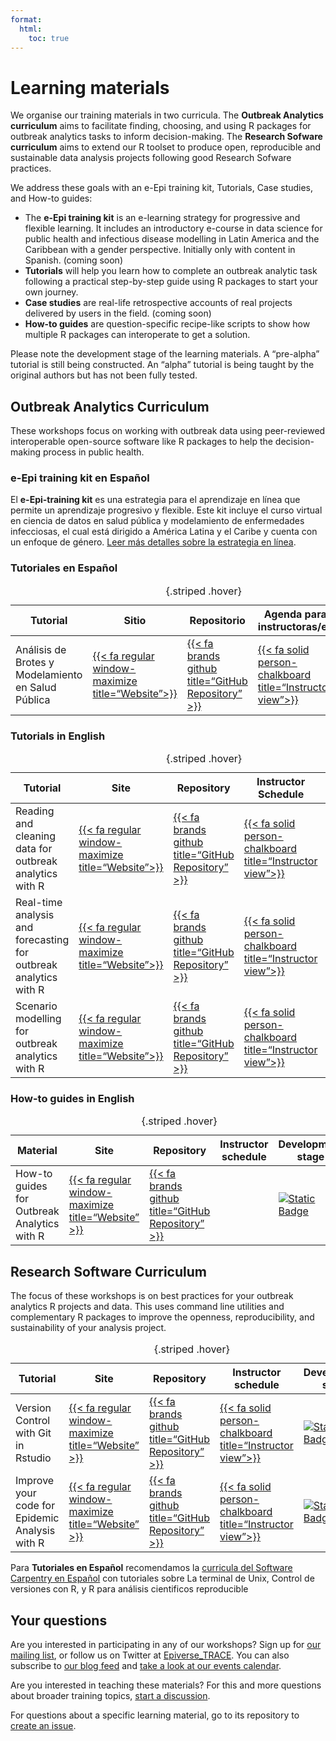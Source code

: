 ```yaml
---
format:
  html:
    toc: true
---
```


# Learning materials

We organise our training materials in two curricula. The **Outbreak Analytics curriculum** aims to facilitate finding, choosing, and using R packages for outbreak analytics tasks to inform decision-making. The **Research Sofware curriculum** aims to extend our R toolset to produce open, reproducible and sustainable data analysis projects following good Research Sofware practices.

We address these goals with an e-Epi training kit, Tutorials, Case studies, and How-to guides:

- The **e-Epi training kit** is an e-learning strategy for progressive
  and flexible learning. It includes an introductory e-course in data
  science for public health and infectious disease modelling in Latin
  America and the Caribbean with a gender perspective. Initially only
  with content in Spanish. (coming soon)
- **Tutorials** will help you learn how to complete an outbreak analytic
  task following a practical step-by-step guide using R packages to
  start your own journey.
- **Case studies** are real-life retrospective accounts of real projects
  delivered by users in the field. (coming soon)
- **How-to guides** are question-specific recipe-like scripts to show
  how multiple R packages can interoperate to get a solution.

Please note the development stage of the learning materials. A "pre-alpha" tutorial is still being constructed. An "alpha" tutorial is being taught by the original authors but has not been fully tested.

## Outbreak Analytics Curriculum

These workshops focus on working with outbreak data using peer-reviewed interoperable open-source software like R packages to help the decision-making process in public health.

### e-Epi training kit en Español

El **e-Epi-training kit** es una estrategia para el aprendizaje en línea que permite un aprendizaje progresivo y flexible. Este kit incluye el curso virtual en ciencia de datos en salud pública y modelamiento de enfermedades infecciosas, el cual está dirigido a América Latina y el Caribe y cuenta con un enfoque de género. [Leer más detalles sobre la estrategia en línea](https://epiverse-trace.github.io/epi-training-kit/).

### Tutoriales en Español

| Tutorial                                           | Sitio                                                                                                                                                    | Repositorio                                                                                        | Agenda para instructoras/es                                                                                                   | Fase de desarrollo                                                                                                                                                   |
| -------------------------------------------------- | -------------------------------------------------------------------------------------------------------------------------------------------------------- | -------------------------------------------------------------------------------------------------- | ----------------------------------------------------------------------------------------------------------------------------- | -------------------------------------------------------------------------------------------------------------------------------------------------------------------- |
| Análisis de Brotes y Modelamiento en Salud Pública | [{{< fa regular window-maximize title="Website">}}](https://epiverse-trace.github.io/epimodelac/) | [{{< fa brands github title="GitHub Repository" >}}](https://github.com/epiverse-trace/epimodelac/) | [{{< fa solid person-chalkboard title="Instructor view">}}](https://epiverse-trace.github.io/epimodelac/instructor/index.html) | [![Static Badge](https://img.shields.io/badge/pre-alpha-991b1b)](https://carpentries.github.io/lesson-development-training/lesson-design.html#iterative-development) |

: {.striped .hover}

### Tutorials in English

| Tutorial                                                         | Site                                                                                                    | Repository                                                                                              | Instructor Schedule                                                                                                                 | Development stage                                                                                                                                                    |
| ---------------------------------------------------------------- | ------------------------------------------------------------------------------------------------------- | ------------------------------------------------------------------------------------------------------- | ----------------------------------------------------------------------------------------------------------------------------------- | -------------------------------------------------------------------------------------------------------------------------------------------------------------------- |
| Reading and cleaning data for outbreak analytics with R          | [{{< fa regular window-maximize title="Website">}}](https://epiverse-trace.github.io/tutorials-early/)  | [{{< fa brands github title="GitHub Repository" >}}](https://github.com/epiverse-trace/tutorials-early)  | [{{< fa solid person-chalkboard title="Instructor view">}}](https://epiverse-trace.github.io/tutorials-early/instructor/index.html)  | [![Static Badge](https://img.shields.io/badge/pre-alpha-991b1b)](https://carpentries.github.io/lesson-development-training/lesson-design.html#iterative-development) |
| Real-time analysis and forecasting for outbreak analytics with R | [{{< fa regular window-maximize title="Website">}}](https://epiverse-trace.github.io/tutorials-middle/) | [{{< fa brands github title="GitHub Repository" >}}](https://github.com/epiverse-trace/tutorials-middle) | [{{< fa solid person-chalkboard title="Instructor view">}}](https://epiverse-trace.github.io/tutorials-middle/instructor/index.html) | [![Static Badge](https://img.shields.io/badge/pre-alpha-991b1b)](https://carpentries.github.io/lesson-development-training/lesson-design.html#iterative-development) |
| Scenario modelling for outbreak analytics with R                 | [{{< fa regular window-maximize title="Website">}}](https://epiverse-trace.github.io/tutorials-late/)   | [{{< fa brands github title="GitHub Repository" >}}](https://github.com/epiverse-trace/tutorials-late)   | [{{< fa solid person-chalkboard title="Instructor view">}}](https://epiverse-trace.github.io/tutorials-late/instructor/index.html)   | [![Static Badge](https://img.shields.io/badge/pre-alpha-991b1b)](https://carpentries.github.io/lesson-development-training/lesson-design.html#iterative-development) |

: {.striped .hover}

### How-to guides in English

| Material                                    | Site                                                                                          | Repository                                                                                   | Instructor schedule | Development stage                                                                                                                                                    |
| ------------------------------------------- | --------------------------------------------------------------------------------------------- | -------------------------------------------------------------------------------------------- | ------------------- | -------------------------------------------------------------------------------------------------------------------------------------------------------------------- |
| How-to guides for Outbreak Analytics with R | [{{< fa regular window-maximize title="Website" >}}](https://epiverse-trace.github.io/howto/) | [{{< fa brands github title="GitHub Repository" >}}](https://github.com/epiverse-trace/howto) |                     | [![Static Badge](https://img.shields.io/badge/pre-alpha-991b1b)](https://carpentries.github.io/lesson-development-training/lesson-design.html#iterative-development) |

: {.striped .hover}

## Research Software Curriculum

The focus of these workshops is on best practices for your outbreak analytics R projects and data. This uses command line utilities and complementary R packages to improve the openness, reproducibility, and sustainability of your analysis project.

| Tutorial                                       | Site                                                                                                        | Repository                                                                                                 | Instructor schedule                                                                                                                    | Development stage                                                                                                                                                    |
| ---------------------------------------------- | ----------------------------------------------------------------------------------------------------------- | ---------------------------------------------------------------------------------------------------------- | -------------------------------------------------------------------------------------------------------------------------------------- | -------------------------------------------------------------------------------------------------------------------------------------------------------------------- |
| Version Control with Git in Rstudio            | [{{< fa regular window-maximize title="Website" >}}](https://epiverse-trace.github.io/git-rstudio-basics/)  | [{{< fa brands github title="GitHub Repository" >}}](https://github.com/epiverse-trace/git-rstudio-basics/) | [{{< fa solid person-chalkboard title="Instructor view">}}](https://epiverse-trace.github.io/git-rstudio-basics/instructor/index.html)  | [![Static Badge](https://img.shields.io/badge/alpha-991b1b)](https://carpentries.github.io/lesson-development-training/lesson-design.html#iterative-development)     |
| Improve your code for Epidemic Analysis with R | [{{< fa regular window-maximize title="Website" >}}](https://epiverse-trace.github.io/research-compendium/) | [{{< fa brands github title="GitHub Repository" >}}](https://github.com/epiverse-trace/research-compendium) | [{{< fa solid person-chalkboard title="Instructor view">}}](https://epiverse-trace.github.io/research-compendium/instructor/index.html) | [![Static Badge](https://img.shields.io/badge/pre-alpha-991b1b)](https://carpentries.github.io/lesson-development-training/lesson-design.html#iterative-development) |

: {.striped .hover}

Para **Tutoriales en Español** recomendamos la [curricula del Software Carpentry en Español](https://software-carpentry.org/lessons/) con tutoriales sobre La terminal de Unix, Control de versiones con R, y R para análisis cientificos reproducible

## Your questions

Are you interested in participating in any of our workshops? Sign up for [our mailing list](https://data.org/initiatives/epiverse/our-community/), or follow us on Twitter at [Epiverse_TRACE](https://twitter.com/Epiverse_TRACE). You can also subscribe to [our blog feed](https://epiverse-trace.github.io/blog.html) and [take a look at our events calendar](https://view.monday.com/1267767805-fb40bb51c837164bf95532907829c3f8?r=euc1).

Are you interested in teaching these materials? For this and more questions about broader training topics, [start a discussion](https://github.com/orgs/epiverse-trace/discussions/new/choose).

For questions about a specific learning material, go to its repository to [create an issue](https://docs.github.com/en/issues/tracking-your-work-with-issues/creating-an-issue).
